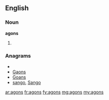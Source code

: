 ==English==
===Noun===
'''agons'''
#{{plural of|[[agon]]}}

===Anagrams===
* {{alphagram|agnos}}
* [[Gaons#English|Gaons]]
* [[Goans#English|Goans]]
* [[sango#English|sango]], [[Sango#English|Sango]]

[[ar:agons]]
[[fr:agons]]
[[fy:agons]]
[[mg:agons]]
[[my:agons]]